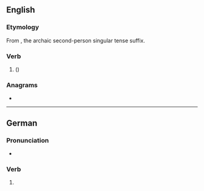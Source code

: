==English==

===Etymology===
From {{m|en|will}} {{m|en|-st}}, the archaic second-person singular tense suffix.

===Verb===
{{head|en|verb form}}

# {{lb|en|nonstandard|archaic|or|archaicizing}} {{en-archaic second-person singular of|will|lang=en}} ({{alternative form of|en|wilt}})

===Anagrams===
* {{anagrams|en|a=illstw|twills}}

----

==German==

===Pronunciation===
* {{IPA|de|/vɪlst/}}

===Verb===
{{head|de|verb form}}

# {{de-verb form of|wollen|2|s|g}}